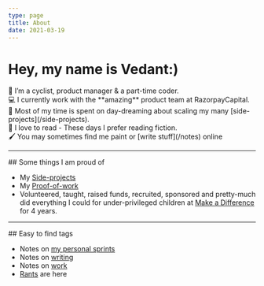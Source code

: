 ```yaml
---
type: page
title: About
date: 2021-03-19
---
```


# Hey, my name is Vedant:)

<div className="hero-text mt-5">
  👋 I’m a cyclist, product manager & a part-time coder.
</div>
<div className="hero-text">
  💻 I currently work with the **amazing** product team at RazorpayCapital.
</div>
<div className="hero-text">
  💭 Most of my time is spent on day-dreaming about scaling my many
  [side-projects](/side-projects).
</div>
<div className="hero-text">
  📙 I love to read - These days I prefer reading fiction.
</div>

<div className="hero-text mb-5">
  🖌️ You may sometimes find me paint or [write stuff](/notes) online
</div>

---

<div className="sec-text">
## Some things I am proud of

- My [Side-projects](/side-projects)
- My [Proof-of-work](/pow)
- Volunteered, taught, raised funds, recruited, sponsored and pretty-much did everything I could for under-privileged children at <a href="https://makeadiff.in/" target="_blank"> Make a Difference </a> for 4 years.

</div>

---

<div className="sec-text">
## Easy to find tags

- Notes on [my personal sprints](/tags/sprints)
- Notes on [writing](/tags/writing)
- Notes on [work](/tags/work)
- [Rants](/tags/rants) are here

</div>
